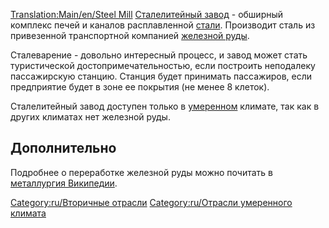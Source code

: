 [[Translation:Main/en/Steel Mill]]
{{ru/Промышленность| имя=Сталелитейный завод
| Изображение=Steelmill.png
| Климат=[[Main/en/Климат/Ru#Умеренный|Умеренный]]
| Принимает=[[Main/ru/Железная руда|Железная руда]], [[Main/ru/Пассажиры|Пассажиры]]
| Производит=[[Main/ru/Сталь|Сталь]]
| Примечания=Нет
}}
[[Main/ru/Сталелитейный завод|Сталелитейный завод]] - обширный комплекс печей и каналов расплавленной [[Main/ru/Сталь|стали]]. Производит сталь из привезенной транспортной компанией [[Main/ru/Железная руда|железной руды]]. 

Сталеварение - довольно интересный процесс, и завод может стать туристической достопримечательностью, если построить неподалеку пассажирскую станцию. Станция будет принимать пассажиров, если предприятие будет в зоне ее покрытия (не менее 8 клеток).

Сталелитейный завод доступен только в [[Main/en/Климат/Ru#Умеренный|умеренном]] климате, так как в других климатах нет железной руды.

==Дополнительно==
Подробнее о переработке железной руды можно почитать в [http://www.wikipedia.org/wiki/ru:Чёрная металлургия Википедии].

{{ru/Navbox Промышленность}}

[[Category:ru/Вторичные отрасли]]
[[Category:ru/Отрасли умеренного климата]]